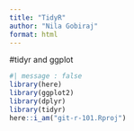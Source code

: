 ```yaml
---
title: "TidyR"
author: "Nila Gobiraj"
format: html
---
```

#tidyr and ggplot
```r
#| message : false
library(here)
library(ggplot2)
library(dplyr)
library(tidyr)
here::i_am("git-r-101.Rproj")

```


